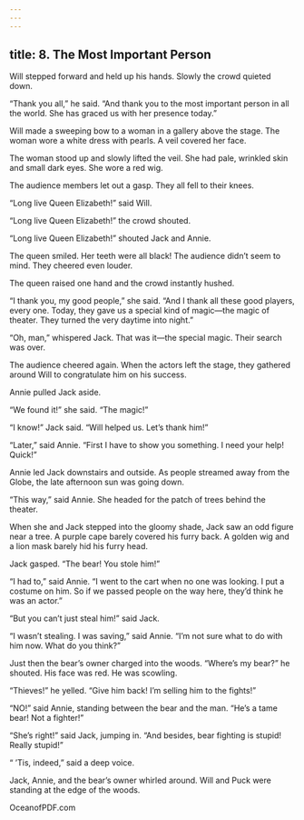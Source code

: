 ```yaml
---
---
---
```

title: 8. The Most Important Person
---



Will stepped forward and held up his hands. Slowly the crowd quieted down.

“Thank you all,” he said. “And thank you to the most important person in all the world. She has graced us with her presence today.”

Will made a sweeping bow to a woman in a gallery above the stage. The woman wore a white dress with pearls. A veil covered her face.

The woman stood up and slowly lifted the veil. She had pale, wrinkled skin and small dark eyes. She wore a red wig.

The audience members let out a gasp. They all fell to their knees.

“Long live Queen Elizabeth!” said Will.

“Long live Queen Elizabeth!” the crowd shouted.



“Long live Queen Elizabeth!” shouted Jack and Annie.

The queen smiled. Her teeth were all black! The audience didn’t seem to mind. They cheered even louder.

The queen raised one hand and the crowd instantly hushed.

“I thank you, my good people,” she said. “And I thank all these good players, every one. Today, they gave us a special kind of magic—the magic of theater. They turned the very daytime into night.”

“Oh, man,” whispered Jack. That was it—the special magic. Their search was over.

The audience cheered again. When the actors left the stage, they gathered around Will to congratulate him on his success.

Annie pulled Jack aside.

“We found it!” she said. “The magic!”

“I know!” Jack said. “Will helped us. Let’s thank him!”

“Later,” said Annie. “First I have to show you something. I need your help! Quick!”

Annie led Jack downstairs and outside. As people streamed away from the Globe, the late afternoon sun was going down.

“This way,” said Annie. She headed for the patch of trees behind the theater.

When she and Jack stepped into the gloomy shade, Jack saw an odd figure near a tree. A purple cape barely covered his furry back. A golden wig and a lion mask barely hid his furry head.

Jack gasped. “The bear! You stole him!”

“I had to,” said Annie. “I went to the cart when no one was looking. I put a costume on him. So if we passed people on the way here, they’d think he was an actor.”

“But you can’t just steal him!” said Jack.

“I wasn’t stealing. I was saving,” said Annie. “I’m not sure what to do with him now. What do you think?”

Just then the bear’s owner charged into the woods. “Where’s my bear?” he shouted. His face was red. He was scowling.

“Thieves!” he yelled. “Give him back! I’m selling him to the fights!”

“NO!” said Annie, standing between the bear and the man. “He’s a tame bear! Not a fighter!”

“She’s right!” said Jack, jumping in. “And besides, bear fighting is stupid! Really stupid!”

“ ’Tis, indeed,” said a deep voice.

Jack, Annie, and the bear’s owner whirled around. Will and Puck were standing at the edge of the woods.

OceanofPDF.com